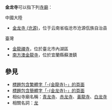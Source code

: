 '''金龙寺'''可以指下列[[寺廟|寺廟]]：

; 中國大陸
* [[金龙寺_(沧源)|金龙寺 (沧源)]]，位于云南省临沧市沧源佤族自治县

; 臺灣
* [[金龍禪寺|金龍禪寺]]，位於臺北市內湖區
* [[南方澳金龍寺|南方澳金龍寺]]，位於宜蘭縣蘇澳鎮

== 參見 ==
* [[Special:Search/intitle:"金龍寺"|標題包含繁體字「-{金龍寺}-」的頁面]]
* [[Special:Search/intitle:"金龙寺"|標題包含簡體字「-{金龙寺}-」的頁面]]
* 相似寺廟名稱：[[青龙寺|青龙寺]]、[[赤龙寺|赤龙寺]]、[[黃龍寺|黃龍寺]]、[[白龙寺|白龙寺]]
* 相關名詞：[[龙|龙]]

{{Disambiguation|Cat=三字佛寺消歧義|Jinlongsi}}